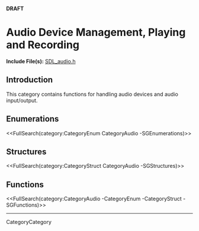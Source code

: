 <!-- #master-page:CategoryTemplate -->
<!-- #master-date:Unknown-Date -->
<!-- format wiki -->
<!-- language en -->
'''DRAFT'''

= Audio Device Management, Playing and Recording =

'''Include File(s):'''  [http://hg.libsdl.org/SDL/file/default/include/SDL_audio.h SDL_audio.h]


== Introduction ==

This category contains functions for handling audio devices and audio input/output.

== Enumerations ==
<<FullSearch(category:CategoryEnum CategoryAudio -SGEnumerations)>>

== Structures ==
<<FullSearch(category:CategoryStruct CategoryAudio -SGStructures)>>

== Functions ==
<<FullSearch(category:CategoryAudio -CategoryEnum -CategoryStruct -SGFunctions)>>

----
CategoryCategory
